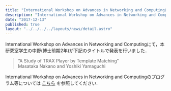 ```yaml
---
title: "International Workshop on Advances in Networking and Computingにて本研究室の学生が発表しました"
description: "International Workshop on Advances in Networking and Computingにて，本研究室学生の中野(博士前期2年)が下記のタイトルで発表を行いました．"
date: "2017-12-13"
published: true
layout: "../../../../layouts/news/detail.astro"
---
```


International Workshop on Advances in Networking and Computingにて，本研究室学生の中野(博士前期2年)が下記のタイトルで発表を行いました．

> “A Study of TRAX Player by Template Matching”  
> Masataka Nakano and Yoshiki Yamaguchi

International Workshop on Advances in Networking and Computingのプログラム等については [こちら](http://is-candar.org/wanc17) を参照してください.
